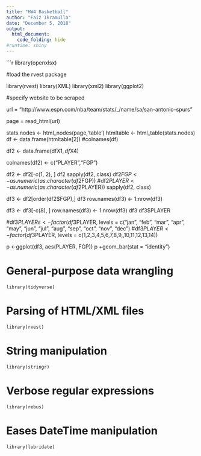 ---
title: "HW4 Basketball"
author: "Faiz Ikramulla"
date: "December 5, 2018"
output:
  html_document:
    code_folding: hide
#runtime: shiny
---

```{r echo=T, warning= FALSE, message= FALSE}
library(openxlsx)

#load the rvest package

library(rvest)
library(XML)
library(xml2)
library(ggplot2)

#specify website to be scraped

url = "http://www.espn.com/nba/team/stats/_/name/sa/san-antonio-spurs"

page = read_html(url)

stats.nodes <- html_nodes(page,'table')
htmltable <- html_table(stats.nodes)
df <- data.frame(htmltable[2])
#colnames(df)

df2 <- data.frame(df$X1,df$X4)

colnames(df2) <- c("PLAYER","FGP")

df2 <- df2[-c(1, 2), ]
df2
sapply(df2, class) 
df2$FGP <- as.numeric(as.character(df2$FGP))
#df2$PLAYER <- as.numeric(as.character(df2$PLAYER))
sapply(df2, class)


df3 <- df2[order(df2$FGP),]
df3
row.names(df3) <- 1:nrow(df3)

df3 <- df3[-c(8), ]
row.names(df3) <- 1:nrow(df3)
df3
df3$PLAYER

#df3$PLAYERs <-factor(df3$PLAYER, levels = c("jan", "feb", "mar", "apr", "may", "jun", "jul", "aug", "sep", "oct", "nov", "dec")
#df3$PLAYER <- factor(df3$PLAYER, levels = c(1,2,3,4,5,6,7,8,9,,10,11,12,13,14))


p <-ggplot(df3, aes(PLAYER, FGP))
p +geom_bar(stat = "identity")









# General-purpose data wrangling
    library(tidyverse)  
# Parsing of HTML/XML files  
    library(rvest)    
# String manipulation
    library(stringr)   
# Verbose regular expressions
    library(rebus)     
# Eases DateTime manipulation
    library(lubridate)

